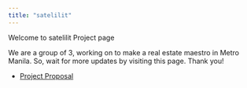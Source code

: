 ```yaml
---
title: "satelilit"
---
```


Welcome to satelilit Project page

We are a group of 3, working on to make a real estate maestro in Metro Manila. So, wait for more updates by visiting this page. Thank you!

-   [Project Proposal](./Deliverables/Proposal.html)
